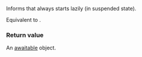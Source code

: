{{cpp/title|{{small|generator&lt;Ref,V,Allocator&gt;::promise_type::}}initial_suspend}}
{{cpp/coroutine/generator/navbar}}
{{ddcl|since=c++23|
std::suspend_always initial_suspend() const noexcept;
}}

Informs that {{ltt std|cpp/coroutine/generator}} always starts lazily (in suspended state).

Equivalent to {{c|return std::suspend_always{};}}.

===Return value===
An [[cpp/coroutine/suspend_always|awaitable]] object.

{{langlinks|de|es|fr|it|ja|pt|ru|zh}}